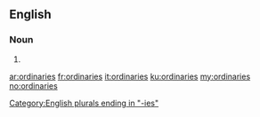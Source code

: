 {{also|ordinàries}}
==English==

===Noun===
{{head|en|noun plural form}}

# {{plural of|ordinary|lang=en}}

[[Category:English plurals ending in "-ies"]]

[[ar:ordinaries]]
[[fr:ordinaries]]
[[it:ordinaries]]
[[ku:ordinaries]]
[[my:ordinaries]]
[[no:ordinaries]]